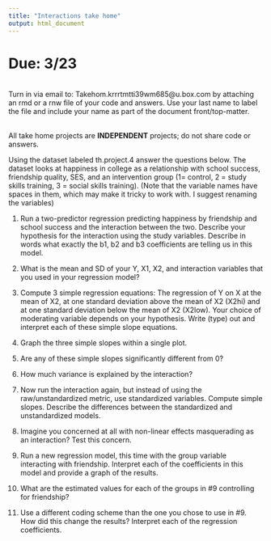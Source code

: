 ```yaml
---
title: "Interactions take home"
output: html_document
---
```

# Due: 3/23  
<br>
Turn in via email to: Takehom.krrrtmtti39wm685@u.box.com by attaching an rmd or a rnw file of your code and answers. Use your last name to label the file and include your name as part of the document front/top-matter.  

<br>
All take home projects are **INDEPENDENT** projects; do not share code or answers.   

Using the dataset labeled th.project.4 answer the questions below. The dataset looks at  happiness in college as a relationship with school success, friendship quality, SES, and an intervention group (1= control, 2 = study skills training, 3 = social skills training). (Note that the variable names have spaces in them, which may make it tricky to work with. I suggest renaming the variables)

1. Run a two-predictor regression predicting happiness by friendship and school success  and the interaction between the two. Describe your hypothesis for the interaction using the study variables. Describe in words what exactly the b1, b2 and b3 coefficients are telling us in this model. 

2. What is the mean and SD of your Y, X1, X2, and interaction variables that you used in your regression model?

3. Compute 3 simple regression equations: The regression of Y on X at the mean of X2, at one standard deviation above the mean of X2 (X2hi) and at one standard deviation below the mean of X2 (X2low). Your choice of moderating variable depends on your hypothesis. Write (type) out and interpret each of these simple slope equations. 

4. Graph the three simple slopes within a single plot.

5. Are any of these simple slopes significantly different from 0?

6. How much variance is explained by the interaction?

7. Now run the interaction again, but instead of using the raw/unstandardized metric, use standardized variables. Compute simple slopes. Describe the differences between the standardized and unstandardized models. 

8.  Imagine you concerned at all with non-linear effects masquerading as an interaction? Test this concern. 

9. Run a new regression model, this time with the group variable interacting with friendship. Interpret each of the coefficients in this model and provide a graph of the results.

10. What are the estimated values for each of the groups in #9 controlling for friendship? 

11. Use a different coding scheme than the one you chose to use in #9. How did this change the results? Interpret each of the regression coefficients. 
